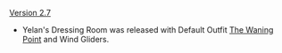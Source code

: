 {{Change History/Header}}
[[Version 2.7]]
* Yelan's Dressing Room was released with Default Outfit [[The Waning Point]] and Wind Gliders.